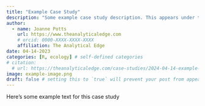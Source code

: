 ```yaml
---
title: "Example Case Study"
description: "Some example case study description. This appears under the title, and is also on the listings page."
author:
  - name: Joanne Potts
    url: https://www.theanalyticaledge.com
    # orcid: 0000-XXXX-XXXX-XXXX
    affiliation: The Analytical Edge
date: 04-14-2023
categories: [R, ecology] # self-defined categories
# citation: 
  # url: https://theanalyticaledge.com/case-studies/2024-04-14-example-case-study/ 
image: example-image.png
draft: false # setting this to `true` will prevent your post from appearing on your listing page until you're ready!
---
```


Here's some example text for this case study
